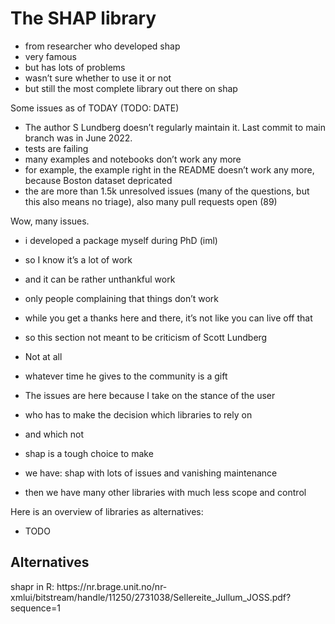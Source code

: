 # The SHAP library


- from researcher who developed shap
- very famous
- but has lots of problems
- wasn't sure whether to use it or not
- but still the most complete library out there on shap



Some issues as of TODAY (TODO: DATE)

- The author S Lundberg doesn't regularly maintain it. Last commit to main branch was in June 2022.
- tests are failing
- many examples and notebooks don't work any more
- for example, the example right in the README doesn't work any more, because Boston dataset depricated
- the are more than 1.5k unresolved issues (many of the questions, but this also means no triage), also many pull requests open (89) 

Wow, many issues.

- i developed a package myself during PhD (iml)
- so I know it's a lot of work
- and it can be rather unthankful work
- only people complaining that things don't work
- while you get a thanks here and there, it's not like you can live off that
- so this section not meant to be criticism of Scott Lundberg
- Not at all
- whatever time he gives to the community is a gift


- The issues are here because I take on the stance of the user
- who has to make the decision which libraries to rely on
- and which not
- shap is a tough choice to make 
- we have: shap with lots of issues and vanishing maintenance
- then we have many other libraries with much less scope and control


Here is an overview of libraries as alternatives:

- TODO


## Alternatives

shapr in R: https://nr.brage.unit.no/nr-xmlui/bitstream/handle/11250/2731038/Sellereite_Jullum_JOSS.pdf?sequence=1



